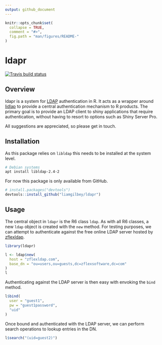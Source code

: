 ```yaml
---
output: github_document
---
```


<!-- README.md is generated from README.Rmd. Please edit that file -->

```r
knitr::opts_chunk$set(
  collapse = TRUE,
  comment = "#>",
  fig.path = "man/figures/README-"
)
```

# ldapr

<!-- badges: start -->
[![Travis build status](https://travis-ci.org/liamgilbey/ldapr.svg?branch=master)](https://travis-ci.org/liamgilbey/ldapr)
<!-- badges: end -->


## Overview 

ldapr is a system for [LDAP](https://en.wikipedia.org/wiki/Lightweight_Directory_Access_Protocol) authentication in R. It acts as a wrapper around [lidlap](https://www.openldap.org/software/man.cgi?query=ldap) to provide a central authentication mechanism to R products. The primary goal is to provide an LDAP client to shiny applications that require authentication, without having to resort to options such as Shiny Server Pro.

All suggestions are appreciated, so please get in touch.

## Installation

As this package relies on `libldap` this needs to be installed at the system level.

```sh
# Debian systems
apt install libldap-2.4-2
```

For now this package is only available from GitHub.

```r
# install.packages("devtools")
devtools::install_github("liamgilbey/ldapr")
```

## Usage

The central object in `ldapr` is the R6 class `ldap`. As with all R6 classes, a new `ldap` object is created with the `new` method. For testing purposes, we can attempt to authenticate against the free online LDAP server hosted by [zflexldap](https://www.zflexldapadministrator.com/index.php/blog/82-free-online-ldap).

```r
library(ldapr)
```


```r
l <- ldap$new(
  host = "zflexldap.com",
  base_dn = "ou=users,ou=guests,dc=zflexsoftware,dc=com"
)
l
```

Authenticating against the LDAP server is then easy with envoking the `bind` method.

```r
l$bind(
  user = "guest1",
  pw = "guest1password",
  "uid"
)
```

Once bound and authenticated with the LDAP server, we can perform search operations to lookup entries in the DN.

```r
l$search("(uid=guest2)")
```


